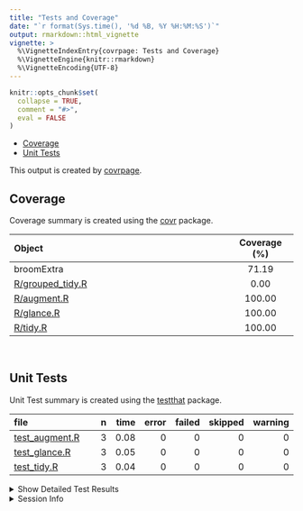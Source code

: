 ```yaml
---
title: "Tests and Coverage"
date: "`r format(Sys.time(), '%d %B, %Y %H:%M:%S')`"
output: rmarkdown::html_vignette
vignette: >
  %\VignetteIndexEntry{covrpage: Tests and Coverage}
  %\VignetteEngine{knitr::rmarkdown}
  %\VignetteEncoding{UTF-8}
---
```

  
```r
knitr::opts_chunk$set(
  collapse = TRUE,
  comment = "#>",
  eval = FALSE
)
```

<!--- Placeholder for tests/README.md Do Not Edit--->
  - [Coverage](#coverage)
  - [Unit Tests](#unit-tests)

This output is created by
[covrpage](https://github.com/metrumresearchgroup/covrpage).

## Coverage

Coverage summary is created using the
[covr](https://github.com/r-lib/covr) package.

| Object                                   | Coverage (%) |
| :--------------------------------------- | :----------: |
| broomExtra                               |    71.19     |
| [R/grouped\_tidy.R](https://github.com/IndrajeetPatil/broomExtra/tree/master/R/grouped_tidy.R) |     0.00     |
| [R/augment.R](https://github.com/IndrajeetPatil/broomExtra/tree/master/R/augment.R)            |    100.00    |
| [R/glance.R](https://github.com/IndrajeetPatil/broomExtra/tree/master/R/glance.R)              |    100.00    |
| [R/tidy.R](https://github.com/IndrajeetPatil/broomExtra/tree/master/R/tidy.R)                  |    100.00    |

<br>

## Unit Tests

Unit Test summary is created using the
[testthat](https://github.com/r-lib/testthat)
package.

| file                                       | n | time | error | failed | skipped | warning |
| :----------------------------------------- | -: | ---: | ----: | -----: | ------: | ------: |
| [test\_augment.R](https://github.com/IndrajeetPatil/broomExtra/tree/master/tests/testthat/test_augment.R) | 3 | 0.08 |     0 |      0 |       0 |       0 |
| [test\_glance.R](https://github.com/IndrajeetPatil/broomExtra/tree/master/tests/testthat/test_glance.R)   | 3 | 0.05 |     0 |      0 |       0 |       0 |
| [test\_tidy.R](https://github.com/IndrajeetPatil/broomExtra/tree/master/tests/testthat/test_tidy.R)       | 3 | 0.04 |     0 |      0 |       0 |       0 |

<details closed>

<summary> Show Detailed Test Results
</summary>

| file                                               | context       | test              | status | n | time |
| :------------------------------------------------- | :------------ | :---------------- | :----- | -: | ---: |
| [test\_augment.R](https://github.com/IndrajeetPatil/broomExtra/tree/master/tests/testthat/test_augment.R#L13_L15) | augment works | `augment()` works | PASS   | 3 | 0.08 |
| [test\_glance.R](https://github.com/IndrajeetPatil/broomExtra/tree/master/tests/testthat/test_glance.R#L13_L15)   | glance works  | `glance()` works  | PASS   | 3 | 0.05 |
| [test\_tidy.R](https://github.com/IndrajeetPatil/broomExtra/tree/master/tests/testthat/test_tidy.R#L13_L15)       | tidy works    | `tidy()` works    | PASS   | 3 | 0.04 |

</details>

<details>

<summary> Session Info </summary>

| Field    | Value                                              |
| :------- | :------------------------------------------------- |
| Version  | R Under development (unstable) (2018-11-30 r75724) |
| Platform | x86\_64-w64-mingw32/x64 (64-bit)                   |
| Running  | Windows 10 x64 (build 16299)                       |
| Language | English\_United States                             |
| Timezone | America/New\_York                                  |

| Package  | Version |
| :------- | :------ |
| testthat | 2.0.1   |
| covr     | 3.2.1   |
| covrpage | 0.0.70  |

</details>

<!--- Final Status : pass --->
